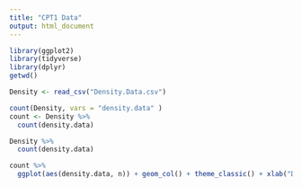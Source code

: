 ```yaml
---
title: "CPT1 Data"
output: html_document
---
```


```r
library(ggplot2)
library(tidyverse)
library(dplyr)
getwd()
```

```r
Density <- read_csv("Density.Data.csv")
```
```r
count(Density, vars = "density.data" )
count <- Density %>%
  count(density.data)
```

```r
Density %>%
  count(density.data)
```

```r
count %>%
  ggplot(aes(density.data, n)) + geom_col() + theme_classic() + xlab("Density Data") + ylab("Count") + ggtitle("Papers Including Density Data")
```

